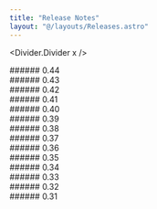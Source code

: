 ```yaml
---
title: "Release Notes"
layout: "@/layouts/Releases.astro"
---
```




<Divider.Divider x />
<div class="release-wrapper">
  ###### 0.44
  <Release0440 />
</div>
<Divider.Divider x />
<div class="release-wrapper">
  ###### 0.43
  <Release0430 />
</div>
<Divider.Divider x />
<div class="release-wrapper">
  ###### 0.42
  <Release0420 />
</div>
<Divider.Divider x />
<div class="release-wrapper">
  ###### 0.41
  <Release0410 />
</div>
<Divider.Divider x />
<div class="release-wrapper">
  ###### 0.40
  <Release0400 />
</div>
<Divider.Divider x />
<div class="release-wrapper">
  ###### 0.39
  <Release0390 />
</div>
<Divider.Divider x />
<div class="release-wrapper">
  ###### 0.38
  <Release0380 />
</div>
<Divider.Divider x />
<div class="release-wrapper">
  ###### 0.37
  <Release0370 />
</div>
<Divider.Divider x />
<div class="release-wrapper">
  ###### 0.36
  <Release0360 />
</div>
<Divider.Divider x />
<div class="release-wrapper">
  ###### 0.35
  <Release0350 />
</div>
<Divider.Divider x />
<div class="release-wrapper">
  ###### 0.34
  <Release0340 />
</div>
<Divider.Divider x />
<div class="release-wrapper">
  ###### 0.33
  <Release0330 />
</div>
<Divider.Divider x />
<div class="release-wrapper">
  ###### 0.32
  <Release0320 />
</div>
<Divider.Divider x />
<div class="release-wrapper">
  ###### 0.31
  <Release0310 />
</div>
